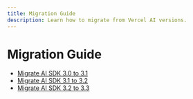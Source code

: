 ```yaml
---
title: Migration Guide
description: Learn how to migrate from Vercel AI versions.
---
```


# Migration Guide

- [ Migrate AI SDK 3.0 to 3.1 ](/docs/troubleshooting/migration-guide/migration-guide-3-1)
- [ Migrate AI SDK 3.1 to 3.2 ](/docs/troubleshooting/migration-guide/migration-guide-3-2)
- [ Migrate AI SDK 3.2 to 3.3 ](/docs/troubleshooting/migration-guide/migration-guide-3-3)
